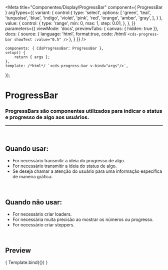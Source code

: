 
<Meta
	title="Componentes/Display/ProgressBar"
	component={ ProgressBar }
	argTypes={{
		variant: {
			control:{
				type: 'select',
				options: [
					'green',
					'teal',
					'turquoise',
					'blue',
					'indigo',
					'violet',
					'pink',
					'red',
					'orange',
					'amber',
					'gray',
				],
			}
		},
		value: {
			control: {
				type: 'range',
				min: 0,
				max: 1,
				step: 0.01,
			},
		},
	}}
	parameters={{
		viewMode: 'docs',
		previewTabs: { canvas: { hidden: true }},
		docs: {
			source: {
				language: 'html',
				format:true,
				code: /*html*/ 
`<cds-progress-bar
	showText
	:value="0.5"
/>`
			},
		}
	}}
/>

	components: { CdsProgressBar: ProgressBar },
	setup() {
		return { args };
	},
	template: /*html*/ `<cds-progress-bar v-bind="args"/>`,
});

# ProgressBar

### ProgressBars são componentes utilizados para indicar o status e progresso de algo aos usuários.
---
<br />

## Quando usar:
- For necessário transmitir a ideia do progresso de algo.
- For necessário transmitir a ideia do status de algo.
- Se deseja chamar a atenção do usuário para uma informação específica de maneira gráfica.

<br />

## Quando não usar:
- For necessário criar loaders.
- For necessária muita precisão ao mostrar os números ou progresso.
- For necessário criar steppers.

<br />

## Preview

<Canvas>
	<Story
		name="Progress bar"
		args={{
			value: 0.5,
			showText: true,
		}}
	>
		{ Template.bind({}) }
	</Story>
</Canvas>

<ArgsTable story="Progress bar" />